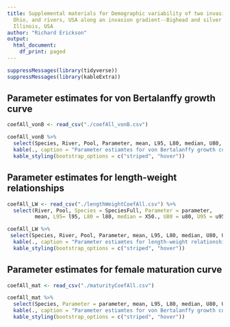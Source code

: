 ```yaml
---
title: Supplemental materials for Demographic variability of two invasive species   Mississippi
  Ohio, and rivers, USA along an invasion gradient--Bighead and silver carps in the
  Illinois, USA
author: "Richard Erickson"
output:
  html_document:
    df_print: paged
---
```


```r
suppressMessages(library(tidyverse))
suppressMessages(library(kableExtra))

```

## Parameter estimates for von Bertalanffy growth curve 
 
```r
coefAll_vonB <- read_csv("./coefAll_vonB.csv")
```

```r
coefAll_vonB %>%
  select(Species, River, Pool, Parameter, mean, L95, L80, median, U80, U95) %>%
  kable(., caption = "Parameter estiamtes for von Bertalanffy growth curve. The summary statistics are for the posterior distribution and include the lower (L) and upper (U) 95% and 80% credible intervals.", digits = 3) %>%
  kable_styling(bootstrap_options = c("striped", "hover"))
```

## Parameter estimates for length-weight relationships 
 
```r
coefAll_LW <- read_csv("./lengthWeightCoefAll.csv") %>%
  select(River, Pool, Species = SpeciesFull, Parameter = parameter,
         mean, L95= l95, L80 = l80, median = X50., U80 = u80, U95 = u95)
```

```r
coefAll_LW %>%
 select(Species, River, Pool, Parameter, mean, L95, L80, median, U80, U95) %>%
  kable(., caption = "Parameter estiamtes for length-weight relationship on log-based 10 scale for both length and weight. The summary statistics are for the posterior distribution and include the lower (L) and upper (U) 95% and 80% credible intervals.", digits = 3) %>%
  kable_styling(bootstrap_options = c("striped", "hover"))
```

## Parameter estimates for female maturation curve 

```r
coefAll_mat <- read_csv("./maturityCoefAll.csv")
```

```r
coefAll_mat %>%
  select(Species, Parameter = parameter, mean, L95, L80, median, U80, U95) %>%
  kable(., caption = "Parameter estiamtes for von Bertalanffy growth curve. The summary statistics are for the posterior distribution and include the lower (L) and upper (U) 95% and 80% credible intervals.", digits = 3) %>%
  kable_styling(bootstrap_options = c("striped", "hover"))
```
